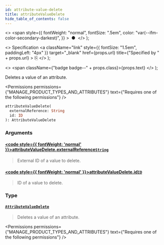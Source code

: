 ```yaml
---
id: attribute-value-delete
title: attributeValueDelete
hide_table_of_contents: false
---
```


  <>
    <span
      style={{
        fontWeight: "normal",
        fontSize: ".5em",
        color: "var(--ifm-color-secondary-darkest)",
      }}
    >
      &nbsp;●&nbsp;
    </span>
  </>
);

  <>
    Specification
    <a
      className="link"
      style={{ fontSize: "1.5em", paddingLeft: "4px" }}
      target="\_blank"
      href={props.url}
      title={"Specified by " + props.url}
    >
      ⎘
    </a>
  </>
);

  <>
    <span className={"badge badge--" + props.class}>{props.text}</span>
  </>
);

Deletes a value of an attribute.

<Permissions
  permissions={"MANAGE_PRODUCT_TYPES_AND_ATTRIBUTES"}
  text={"Requires one of the following permissions"}
/>

```graphql
attributeValueDelete(
  externalReference: String
  id: ID
): AttributeValueDelete
```

### Arguments

#### [<code style={{ fontWeight: 'normal' }}>attributeValueDelete.<b>externalReference</b></code>](#)<Bullet />[`String`](../../../api-reference/miscellaneous/scalars/string) <Badge class="secondary" text="scalar"/>

> External ID of a value to delete.

<Badge text="Added in Saleor 3.10" class="secondary margin-bottom--sm" />

>

#### [<code style={{ fontWeight: 'normal' }}>attributeValueDelete.<b>id</b></code>](#)<Bullet />[`ID`](../../../api-reference/miscellaneous/scalars/id) <Badge class="secondary" text="scalar"/>

> ID of a value to delete.

### Type

#### [`AttributeValueDelete`](../../../api-reference/attributes/objects/attribute-value-delete) <Badge class="secondary" text="object"/>

> Deletes a value of an attribute.

<Permissions
  permissions={"MANAGE_PRODUCT_TYPES_AND_ATTRIBUTES"}
  text={"Requires one of the following permissions"}
/>

>

